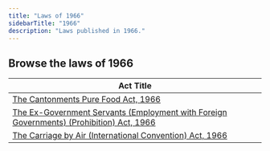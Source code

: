 ```yaml
---
title: "Laws of 1966"
sidebarTitle: "1966"
description: "Laws published in 1966."
---
```


## Browse the laws of 1966

| Act Title |
|-----------|
| [The Cantonments Pure Food Act, 1966](/laws/act-346) |
| [The Ex-Government Servants (Employment with Foreign Governments) (Prohibition) Act, 1966](/laws/act-345) |
| [The Carriage by Air (International Convention) Act, 1966](/laws/act-344) |
